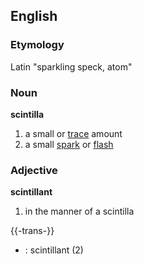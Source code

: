 == English ==
=== Etymology ===
Latin "sparkling speck, atom"

=== Noun ===
'''scintilla'''
# a small or [[trace]] amount
# a small [[spark]] or [[flash]]

=== Adjective ===
'''scintillant'''
# in the manner of a scintilla

{{-trans-}}

* {{fr}} : scintillant (2)